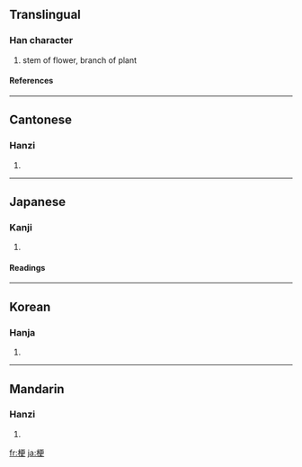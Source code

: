 ==Translingual==
===Han character===
{{Han char|rn=75|rad=木|as=07|sn=11|four=4194<sub>6</sub>|canj=木一中大 (DMLK)}}
# stem of flower, branch of plant
====References====
{{Han ref|kx=0529.040|dkj=14849|hdz=21210.120|uh=6897|ud=26775|bh=B1F0|bd=45552}}

----
==Cantonese==
===Hanzi===
{{yue-hanzi|jyut=|y=gang2}}
# {{defn|Cantonese}}

----
==Japanese==
===Kanji===
{{ja-kanji|grade=|rs=木07}}
# {{defn|Japanese}} 
====Readings====
{{ja-readings|on=[[こう]] (kō), [[きょう]] (kyō)|kun=[[やまにれ]] (yamanire)}}

----
==Korean==
===Hanja===
{{ko-hanja|hangeul=경|eumhun=|rv=gyeong|mr=kyŏng|y=kyeng}}
# {{defn|Korean}}

----
==Mandarin==
===Hanzi===
{{cmn-hanzi|pin=[[gěng]] ([[geng3]])|wg=keng<sup>3</sup>}}
# {{defn|Mandarin}}

[[fr:梗]]
[[ja:梗]]